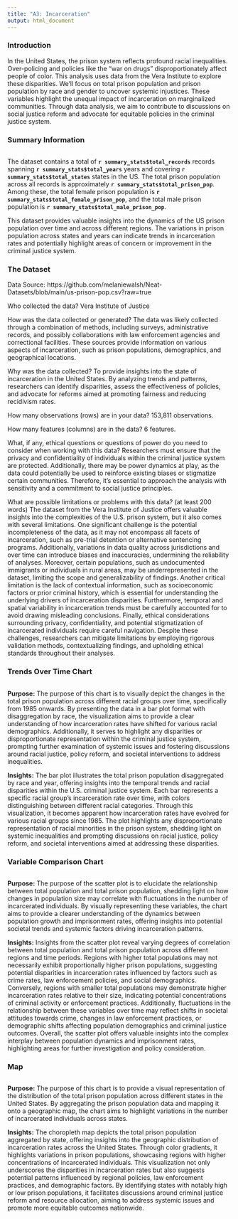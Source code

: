 ```yaml
---
title: "A3: Incarceration"
output: html_document
---
```


### Introduction

In the United States, the prison system reflects profound racial inequalities. Over-policing and policies like the "war on drugs" disproportionately affect people of color. This analysis uses data from the Vera Institute to explore these disparities. We'll focus on total prison population and prison population by race and gender to uncover systemic injustices. These variables highlight the unequal impact of incarceration on marginalized communities. Through data analysis, we aim to contribute to discussions on social justice reform and advocate for equitable policies in the criminal justice system.

### Summary Information

```r
```

The dataset contains a total of **`r summary_stats$total_records`** records spanning **`r summary_stats$total_years`** years and covering **`r summary_stats$total_states`** states in the US. The total prison population across all records is approximately **`r summary_stats$total_prison_pop`**. Among these, the total female prison population is **`r summary_stats$total_female_prison_pop`**, and the total male prison population is **`r summary_stats$total_male_prison_pop`**.

This dataset provides valuable insights into the dynamics of the US prison population over time and across different regions. The variations in prison population across states and years can indicate trends in incarceration rates and potentially highlight areas of concern or improvement in the criminal justice system.


### The Dataset

Data Source: https://github.com/melaniewalsh/Neat-Datasets/blob/main/us-prison-pop.csv?raw=true

Who collected the data? Vera Institute of Justice

How was the data collected or generated? The data was likely collected through a combination of methods, including surveys, administrative records, and possibly collaborations with law enforcement agencies and correctional facilities. These sources provide information on various aspects of incarceration, such as prison populations, demographics, and geographical locations.

Why was the data collected? To provide insights into the state of incarceration in the United States. By analyzing trends and patterns, researchers can identify disparities, assess the effectiveness of policies, and advocate for reforms aimed at promoting fairness and reducing recidivism rates.

How many observations (rows) are in your data? 153,811 observations.  

How many features (columns) are in the data? 6 features.

What, if any, ethical questions or questions of power do you need to consider when working with this data? Researchers must ensure that the privacy and confidentiality of individuals within the criminal justice system are protected. Additionally, there may be power dynamics at play, as the data could potentially be used to reinforce existing biases or stigmatize certain communities. Therefore, it's essential to approach the analysis with sensitivity and a commitment to social justice principles.

What are possible limitations or problems with this data?   (at least 200 words)
The dataset from the Vera Institute of Justice offers valuable insights into the complexities of the U.S. prison system, but it also comes with several limitations. One significant challenge is the potential incompleteness of the data, as it may not encompass all facets of incarceration, such as pre-trial detention or alternative sentencing programs. Additionally, variations in data quality across jurisdictions and over time can introduce biases and inaccuracies, undermining the reliability of analyses. Moreover, certain populations, such as undocumented immigrants or individuals in rural areas, may be underrepresented in the dataset, limiting the scope and generalizability of findings. Another critical limitation is the lack of contextual information, such as socioeconomic factors or prior criminal history, which is essential for understanding the underlying drivers of incarceration disparities. Furthermore, temporal and spatial variability in incarceration trends must be carefully accounted for to avoid drawing misleading conclusions. Finally, ethical considerations surrounding privacy, confidentiality, and potential stigmatization of incarcerated individuals require careful navigation. Despite these challenges, researchers can mitigate limitations by employing rigorous validation methods, contextualizing findings, and upholding ethical standards throughout their analyses.

### Trends Over Time Chart

```r
```

**Purpose:**
The purpose of this chart is to visually depict the changes in the total prison population across different racial groups over time, specifically from 1985 onwards. By presenting the data in a bar plot format with disaggregation by race, the visualization aims to provide a clear understanding of how incarceration rates have shifted for various racial demographics. Additionally, it serves to highlight any disparities or disproportionate representation within the criminal justice system, prompting further examination of systemic issues and fostering discussions around racial justice, policy reform, and societal interventions to address inequalities.

**Insights:**
The bar plot illustrates the total prison population disaggregated by race and year, offering insights into the temporal trends and racial disparities within the U.S. criminal justice system. Each bar represents a specific racial group's incarceration rate over time, with colors distinguishing between different racial categories. Through this visualization, it becomes apparent how incarceration rates have evolved for various racial groups since 1985. The plot highlights any disproportionate representation of racial minorities in the prison system, shedding light on systemic inequalities and prompting discussions on racial justice, policy reform, and societal interventions aimed at addressing these disparities.

### Variable Comparison Chart

```r
```

**Purpose:**
The purpose of the scatter plot is to elucidate the relationship between total population and total prison population, shedding light on how changes in population size may correlate with fluctuations in the number of incarcerated individuals. By visually representing these variables, the chart aims to provide a clearer understanding of the dynamics between population growth and imprisonment rates, offering insights into potential societal trends and systemic factors driving incarceration patterns.\

**Insights:**
Insights from the scatter plot reveal varying degrees of correlation between total population and total prison population across different regions and time periods. Regions with higher total populations may not necessarily exhibit proportionally higher prison populations, suggesting potential disparities in incarceration rates influenced by factors such as crime rates, law enforcement policies, and social demographics. Conversely, regions with smaller total populations may demonstrate higher incarceration rates relative to their size, indicating potential concentrations of criminal activity or enforcement practices. Additionally, fluctuations in the relationship between these variables over time may reflect shifts in societal attitudes towards crime, changes in law enforcement practices, or demographic shifts affecting population demographics and criminal justice outcomes. Overall, the scatter plot offers valuable insights into the complex interplay between population dynamics and imprisonment rates, highlighting areas for further investigation and policy consideration.

### Map

```r
```

**Purpose:**
The purpose of this chart is to provide a visual representation of the distribution of the total prison population across different states in the United States. By aggregating the prison population data and mapping it onto a geographic map, the chart aims to highlight variations in the number of incarcerated individuals across states.

**Insights:**
The choropleth map depicts the total prison population aggregated by state, offering insights into the geographic distribution of incarceration rates across the United States. Through color gradients, it highlights variations in prison populations, showcasing regions with higher concentrations of incarcerated individuals. This visualization not only underscores the disparities in incarceration rates but also suggests potential patterns influenced by regional policies, law enforcement practices, and demographic factors. By identifying states with notably high or low prison populations, it facilitates discussions around criminal justice reform and resource allocation, aiming to address systemic issues and promote more equitable outcomes nationwide.

